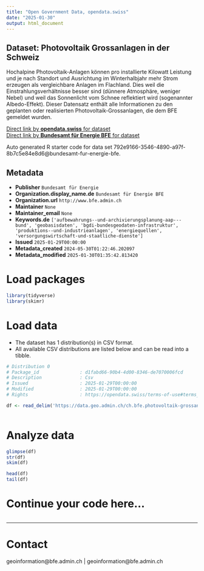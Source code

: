 ```yaml
---
title: "Open Government Data, opendata.swiss"
date: "2025-01-30"
output: html_document
---
```


## Dataset: Photovoltaik Grossanlagen in der Schweiz

Hochalpine Photovoltaik-Anlagen können pro installierte Kilowatt Leistung und je nach Standort und Ausrichtung im Winterhalbjahr mehr Strom erzeugen als vergleichbare Anlagen im Flachland. Dies weil die Einstrahlungsverhältnisse besser sind (dünnere Atmosphäre, weniger Nebel) und weil das Sonnenlicht vom Schnee reflektiert wird (sogenannter Albedo-Effekt). Dieser Datensatz enthält alle Informationen zu den geplanten oder realisierten Photovoltaik-Grossanlagen, die dem BFE gemeldet wurden.

[Direct link by **opendata.swiss** for dataset](https://opendata.swiss/de/dataset/photovoltaik-grossanlagen-in-der-schweiz)<br>
[Direct link by **Bundesamt für Energie BFE** for dataset](https://www.bfe.admin.ch/bfe/de/home/versorgung/erneuerbare-energien/solarenergie/photovoltaik-grossanlagen.html)

Auto generated R starter code for data set 792e9166-3546-4890-a97f-8b7c5e84e8d6@bundesamt-fur-energie-bfe.

## Metadata

- **Publisher** `Bundesamt für Energie`
- **Organization.display_name.de** `Bundesamt für Energie BFE`
- **Organization.url** `http://www.bfe.admin.ch`
- **Maintainer** `None`
- **Maintainer_email** `None`
- **Keywords.de** `['aufbewahrungs--und-archivierungsplanung-aap---bund', 'geobasisdaten', 'bgdi-bundesgeodaten-infrastruktur', 'produktions--und-industrieanlagen', 'energiequellen', 'versorgungswirtschaft-und-staatliche-dienste']`
- **Issued** `2025-01-29T00:00:00`
- **Metadata_created** `2024-05-30T01:22:46.202097`
- **Metadata_modified** `2025-01-30T01:35:42.813420`


# Load packages

```r

library(tidyverse)
library(skimr)

```

# Load data

-   The dataset has 1 distribution(s) in CSV format.
-   All available CSV distributions are listed below and can be read into a tibble.

```r

# Distribution 0
# Package_id               : d1fabd66-90b4-4d00-8346-de7070006fcd
# Description              : Csv
# Issued                   : 2025-01-29T00:00:00
# Modified                 : 2025-01-29T00:00:00
# Rights                   : https://opendata.swiss/terms-of-use#terms_by

df <- read_delim('https://data.geo.admin.ch/ch.bfe.photovoltaik-grossanlagen/csv/2056/ch.bfe.photovoltaik-grossanlagen.zip')



```

# Analyze data

```r

glimpse(df)
str(df)
skim(df)

head(df)
tail(df)

```

# Continue your code here...

```r

```

------------------------------------------------------------------------

# Contact

geoinformation@bfe.admin.ch | geoinformation@bfe.admin.ch
